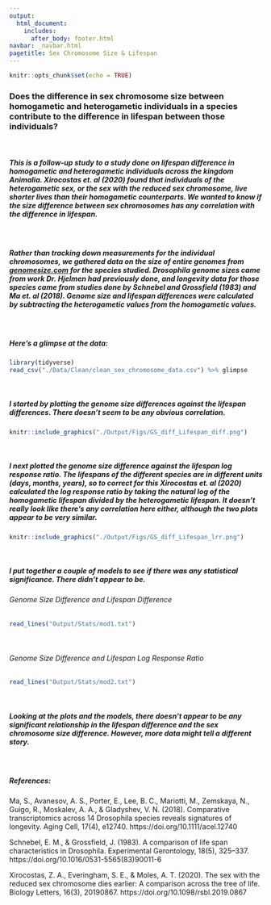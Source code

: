 ```yaml
---
output: 
  html_document:
    includes:
      after_body: footer.html
navbar: _navbar.html
pagetitle: Sex Chromosome Size & Lifespan
---
```


```r
knitr::opts_chunk$set(echo = TRUE)
```

<body>

### **Does the difference in sex chromosome size between homogametic and heterogametic individuals in a species contribute to the difference in lifespan between those individuals?**

<br>

##### This is a follow-up study to a study done on lifespan difference in homogametic and heterogametic individuals across the kingdom Animalia. Xirocostas et. al (2020) found that individuals of the heterogametic sex, or the sex with the reduced sex chromosome, live shorter lives than their homogametic counterparts. We wanted to know if the size difference between sex chromosomes has any correlation with the difference in lifespan. 

<br>

##### Rather than tracking down measurements for the individual chromosomes, we gathered data on the size of entire genomes from [genomesize.com](genomesize.com) for the species studied. *Drosophila* genome sizes came from work Dr. Hjelmen had previously done, and longevity data for those species came from studies done by Schnebel and Grossfield (1983) and Ma et. al (2018). Genome size and lifespan differences were calculated by subtracting the heterogametic values from the homogametic values.

<br>

##### Here's a glimpse at the data:
```r
library(tidyverse)
read_csv("./Data/Clean/clean_sex_chromosome_data.csv") %>% glimpse
```

<br>

##### I started by plotting the genome size differences against the lifespan differences. There doesn't seem to be any obvious correlation.

```r
knitr::include_graphics("./Output/Figs/GS_diff_Lifespan_diff.png")
```

<br>

##### I next plotted the genome size difference against the lifespan log response ratio. The lifespans of the different species are in different units (days, months, years), so to correct for this Xirocostas et. al (2020) calculated the log response ratio by taking the natural log of the homogametic lifespan divided by the heterogametic lifespan. It doesn't really look like there's any correlation here either, although the two plots appear to be very similar.

```r
knitr::include_graphics("./Output/Figs/GS_diff_Lifespan_lrr.png")
```

<br>

##### I put together a couple of models to see if there was any statistical significance. There didn't appear to be.

###### Genome Size Difference and Lifespan Difference
```r
read_lines("Output/Stats/mod1.txt")

```

<br>

###### Genome Size Difference and Lifespan Log Response Ratio
```r
read_lines("Output/Stats/mod2.txt")

```

<br>

##### Looking at the plots and the models, there doesn't appear to be any significant relationship in the lifespan difference and the sex chromosome size difference. However, more data might tell a different story. 

<br>

##### References:

Ma, S., Avanesov, A. S., Porter, E., Lee, B. C., Mariotti, M., Zemskaya, N., Guigo, R., Moskalev, A. A., & Gladyshev, V. N. (2018). Comparative transcriptomics across 14 Drosophila species reveals signatures of longevity. Aging Cell, 17(4), e12740. https://doi.org/10.1111/acel.12740

Schnebel, E. M., & Grossfield, J. (1983). A comparison of life span characteristics in Drosophila. Experimental Gerontology, 18(5), 325–337. https://doi.org/10.1016/0531-5565(83)90011-6

Xirocostas, Z. A., Everingham, S. E., & Moles, A. T. (2020). The sex with the reduced sex chromosome dies earlier: A comparison across the tree of life. Biology Letters, 16(3), 20190867. https://doi.org/10.1098/rsbl.2019.0867


<br><br><br><br><br><br><br><br><br>

</body>

</div>

